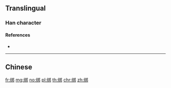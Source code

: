 {{character info/new}}
{{also|綁}}
==Translingual==

===Han character===
{{Han char|rn=120|rad=纟|as=06|sn=9|four=|canj=VMQJL}}

====References====
* {{Han ref|kx=0944.251|hdz=53389.060|uh=7ED1|ud=32465}}

----

==Chinese==
{{zh-see|綁}}

[[fr:绑]]
[[mg:绑]]
[[no:绑]]
[[pl:绑]]
[[th:绑]]
[[chr:绑]]
[[zh:绑]]